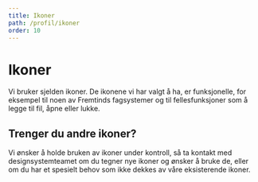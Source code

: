 ```yaml
---
title: Ikoner
path: /profil/ikoner
order: 10
---
```



# Ikoner

Vi bruker sjelden ikoner. De ikonene vi har valgt å ha, er funksjonelle, for eksempel til noen av Fremtinds fagsystemer og til fellesfunksjoner som å legge til fil, åpne eller lukke.

<Example />

## Trenger du andre ikoner?
Vi ønsker å holde bruken av ikoner under kontroll, så ta kontakt med designsystemteamet om du tegner nye ikoner og ønsker å bruke de, eller om du har et spesielt behov som ikke dekkes av våre eksisterende ikoner.